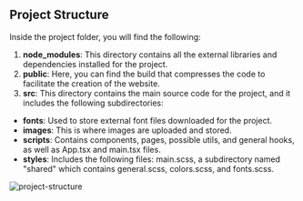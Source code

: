 ## Project Structure

Inside the project folder, you will find the following:

1.  **node_modules**: This directory contains all the external libraries and dependencies installed for the project.
2.  **public**: Here, you can find the build that compresses the code to facilitate the creation of the website.
3.  **src**: This directory contains the main source code for the project, and it includes the following subdirectories:

- **fonts**: Used to store external font files downloaded for the project.
- **images**: This is where images are uploaded and stored.
- **scripts**: Contains components, pages, possible utils, and general hooks, as well as App.tsx and main.tsx files.
- **styles**: Includes the following files: main.scss, a subdirectory named "shared" which contains general.scss, colors.scss, and fonts.scss.

![project-structure](../.images/code-conventions/project-structure/project-structure.png)
